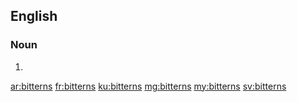 ==English==

===Noun===
{{head|en|plural}}

# {{plural of|bittern|lang=en|nocat=1}}

[[ar:bitterns]]
[[fr:bitterns]]
[[ku:bitterns]]
[[mg:bitterns]]
[[my:bitterns]]
[[sv:bitterns]]
